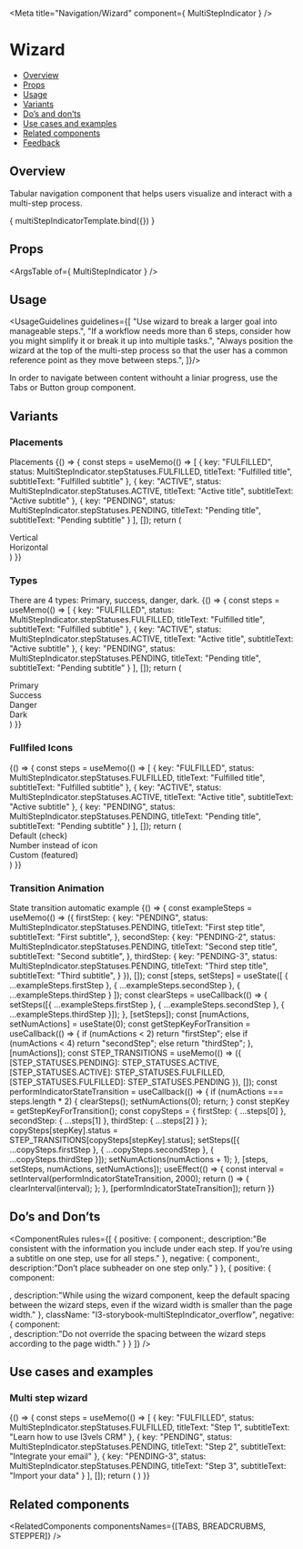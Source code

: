 

<Meta
  title="Navigation/Wizard"
  component={ MultiStepIndicator }
/>

<!--- Component template -->


<!--- Component documentation -->

# Wizard
- [Overview](#overview)
- [Props](#props)
- [Usage](#usage)
- [Variants](#variants)
- [Do’s and don’ts](#dos-and-donts)
- [Use cases and examples](#use-cases-and-examples)
- [Related components](#related-components)
- [Feedback](#feedback)

## Overview
Tabular navigation component that helps users visualize and interact with a multi-step process.

<Canvas>
  <Story name="Overview"
         args={ {
           steps: [
            {
              key: "FULFILLED",
              status: MultiStepIndicator.stepStatuses.FULFILLED,
              titleText: "Everything you can do with L3vels",
              subtitleText: "Subtitle"
            },
            {
              key: "PENDING",
              status: MultiStepIndicator.stepStatuses.PENDING,
              titleText: "Everything you can do with L3vels",
              subtitleText: "Subtitle"
            },
            {
              key: "PENDING-2",
              status: MultiStepIndicator.stepStatuses.PENDING,
              titleText: "Everything you can do with L3vels",
              subtitleText: "Subtitle"
            }
           ]
          } }>
    { multiStepIndicatorTemplate.bind({}) }
  </Story>
</Canvas>

## Props
<ArgsTable of={ MultiStepIndicator } />

## Usage
<UsageGuidelines guidelines={[
  "Use wizard to break a larger goal into manageable steps.",
  "If a workflow needs more than 6 steps, consider how you might simplify it or break it up into multiple tasks.",
  "Always position the wizard at the top of the multi-step process so that the user has a common reference point as they move between steps.",
]}/>

<Tip title="Not what you were looking for?">
  In order to navigate between content withouht a liniar progress, use the <Link href="/?path=/docs/navigation-tabs-tabs--overview" size={Link.sizes.SMALL} withoutSpacing>Tabs</Link> or <Link href="/?path=/docs/buttons-buttongroup--overview" size={Link.sizes.SMALL} withoutSpacing>Button group</Link> component.
</Tip>

## Variants
### Placements
Placements
<Canvas>
  <Story name="Placements">
    {() => {
      const steps = useMemo(() => [
        {
        key: "FULFILLED",
          status: MultiStepIndicator.stepStatuses.FULFILLED,
          titleText: "Fulfilled title",
          subtitleText: "Fulfilled subtitle"
        },
        {
        key: "ACTIVE",
          status: MultiStepIndicator.stepStatuses.ACTIVE,
          titleText: "Active title",
          subtitleText: "Active subtitle"
        },
        {
        key: "PENDING",
          status: MultiStepIndicator.stepStatuses.PENDING,
          titleText: "Pending title",
          subtitleText: "Pending subtitle"
        }
      ], []);
      return (
        <div className="l3-storybook-multiStepIndicator_column-wrapper">
          <div className="l3-storybook-multiStepIndicator_row-wrapper">
            <span className="l3-storybook-multiStepIndicator_title">Vertical</span>
            <MultiStepIndicator className="l3-storybook-multiStepIndicator_size" textPlacement={MultiStepIndicator.textPlacements.VERTICAL} steps={steps} />
          </div>
          <div className="l3-storybook-multiStepIndicator_row-wrapper">
            <span className="l3-storybook-multiStepIndicator_title">Horizontal</span>
            <MultiStepIndicator steps={steps} />
          </div>
        </div>
      )
    }}
  </Story>
</Canvas>

### Types
There are 4 types: Primary, success, danger, dark.
<Canvas>
  <Story name="Types">
    {() => {
      const steps = useMemo(() => [
        {
        key: "FULFILLED",
          status: MultiStepIndicator.stepStatuses.FULFILLED,
          titleText: "Fulfilled title",
          subtitleText: "Fulfilled subtitle"
        },
        {
        key: "ACTIVE",
          status: MultiStepIndicator.stepStatuses.ACTIVE,
          titleText: "Active title",
          subtitleText: "Active subtitle"
        },
        {
        key: "PENDING",
          status: MultiStepIndicator.stepStatuses.PENDING,
          titleText: "Pending title",
          subtitleText: "Pending subtitle"
        }
      ], []);
      return (
        <div className="l3-storybook-multiStepIndicator_column-wrapper">
          <div className="l3-storybook-multiStepIndicator_row-wrapper">
            <span className="l3-storybook-multiStepIndicator_title">Primary</span>
            <MultiStepIndicator steps={steps} type={MultiStepIndicator.types.PRIMARY} />
          </div>
          <div className="l3-storybook-multiStepIndicator_row-wrapper">
            <span className="l3-storybook-multiStepIndicator_title">Success</span>
            <MultiStepIndicator steps={steps} type={MultiStepIndicator.types.SUCCESS} />
          </div>
          <div className="l3-storybook-multiStepIndicator_row-wrapper">
            <span className="l3-storybook-multiStepIndicator_title">Danger</span>
            <MultiStepIndicator steps={steps} type={MultiStepIndicator.types.DANGER} />
          </div>
          <div className="l3-storybook-multiStepIndicator_row-wrapper">
            <span className="l3-storybook-multiStepIndicator_title">Dark</span>
            <MultiStepIndicator steps={steps} type={MultiStepIndicator.types.DARK} />
          </div>
        </div>
      )
    }}
  </Story>
</Canvas>

### Fullfiled Icons
<Canvas>
  <Story name="Fullfiled Icons">
    {() => {
      const steps = useMemo(() => [
        {
        key: "FULFILLED",
          status: MultiStepIndicator.stepStatuses.FULFILLED,
          titleText: "Fulfilled title",
          subtitleText: "Fulfilled subtitle"
        },
        {
        key: "ACTIVE",
          status: MultiStepIndicator.stepStatuses.ACTIVE,
          titleText: "Active title",
          subtitleText: "Active subtitle"
        },
        {
        key: "PENDING",
          status: MultiStepIndicator.stepStatuses.PENDING,
          titleText: "Pending title",
          subtitleText: "Pending subtitle"
        }
      ], []);
      return (
        <div className="l3-storybook-multiStepIndicator_column-wrapper">
          <div className="l3-storybook-multiStepIndicator_row-wrapper">
            <span className="l3-storybook-multiStepIndicator_title">Default (check)</span>
            <MultiStepIndicator steps={steps} />
          </div>
          <div className="l3-storybook-multiStepIndicator_row-wrapper">
            <span className="l3-storybook-multiStepIndicator_title">Number instead of icon</span>
            <MultiStepIndicator steps={steps} isFulfilledStepDisplayNumber={true} />
          </div>
          <div className="l3-storybook-multiStepIndicator_row-wrapper">
            <span className="l3-storybook-multiStepIndicator_title">Custom (featured)</span>
            <MultiStepIndicator steps={steps} fulfilledStepIcon={Featured}  />
          </div>
        </div>
      )
    }}
  </Story>
</Canvas>

### Transition Animation
State transition automatic example
<Canvas>
  <Story name="Transition Animation">
    {() => {
    const exampleSteps = useMemo(() => ({
      firstStep: {
      key: "PENDING",
        status: MultiStepIndicator.stepStatuses.PENDING,
        titleText: "First step title",
        subtitleText: "First subtitle",
      },
      secondStep: {
      key: "PENDING-2",
        status: MultiStepIndicator.stepStatuses.PENDING,
        titleText: "Second step title",
        subtitleText: "Second subtitle",
      },
      thirdStep: {
      key: "PENDING-3",
        status: MultiStepIndicator.stepStatuses.PENDING,
        titleText: "Third step title",
        subtitleText: "Third subtitle",
      }
    }), []);
    const [steps, setSteps] = useState([
      { ...exampleSteps.firstStep },
      { ...exampleSteps.secondStep },
      { ...exampleSteps.thirdStep }
    ]);
    const clearSteps = useCallback(() => {
      setSteps([{ ...exampleSteps.firstStep }, { ...exampleSteps.secondStep }, { ...exampleSteps.thirdStep }]);
    }, [setSteps]);
    const [numActions, setNumActions] = useState(0);
    const getStepKeyForTransition = useCallback(() => {
      if (numActions < 2) return "firstStep";
      else if (numActions < 4) return "secondStep";
      else return "thirdStep";
    }, [numActions]);
    const STEP_TRANSITIONS = useMemo(() => ({
      [STEP_STATUSES.PENDING]: STEP_STATUSES.ACTIVE,
      [STEP_STATUSES.ACTIVE]: STEP_STATUSES.FULFILLED,
      [STEP_STATUSES.FULFILLED]: STEP_STATUSES.PENDING
    }), []);
    const performIndicatorStateTransition = useCallback(() => {
      if (numActions === steps.length * 2) {
        clearSteps();
        setNumActions(0);
        return;
      }
      const stepKey = getStepKeyForTransition();
      const copySteps = { firstStep: { ...steps[0] }, secondStep: { ...steps[1] }, thirdStep: { ...steps[2] } };
      copySteps[stepKey].status = STEP_TRANSITIONS[copySteps[stepKey].status];
      setSteps([{ ...copySteps.firstStep }, { ...copySteps.secondStep }, { ...copySteps.thirdStep }]);
      setNumActions(numActions + 1);
    }, [steps, setSteps, numActions, setNumActions]);
    useEffect(() => {
      const interval = setInterval(performIndicatorStateTransition, 2000);
      return () => {
        clearInterval(interval);
      };
    }, [performIndicatorStateTransition]);
    return <MultiStepIndicator steps={steps} />
  }}
  </Story>
</Canvas>

## Do’s and Don’ts
<ComponentRules
  rules={[
    {
      positive: {
        component:<MultiStepIndicator steps={firstSteps} textPlacement={MultiStepIndicator.textPlacements.VERTICAL} className="l3-storybook-multiStepIndicator_big-size" />,
        description:"Be consistent with the information you include under each step. If you’re using a subtitle on one step, use for all steps."
      },
      negative: {
        component:<MultiStepIndicator steps={secondSteps} textPlacement={MultiStepIndicator.textPlacements.VERTICAL} className="l3-storybook-multiStepIndicator_big-size"  />,
        description:"Don’t place subheader on one step only."
      }
    },
    {
      positive: {
        component:
          <div className="l3-storybook-multiStepIndicator_box-wrapper">
            <MultiStepIndicator steps={thirdSteps} textPlacement={MultiStepIndicator.textPlacements.VERTICAL} className="l3-storybook-multiStepIndicator_small-size" />
            <div className="l3-storybook-multiStepIndicator_spacing" />
          </div>,
        description:"While using the wizard component, keep the default spacing between the wizard steps, even if the wizard width is smaller than the page width."
      },
      className: "l3-storybook-multiStepIndicator_overflow",
      negative: {
        component:
          <div className="l3-storybook-multiStepIndicator_box-wrapper">
            <MultiStepIndicator steps={thirdSteps} textPlacement={MultiStepIndicator.textPlacements.VERTICAL} className="l3-storybook-multiStepIndicator_line" />
            <div className="l3-storybook-multiStepIndicator_spacing" />
          </div>,
        description:"Do not override the spacing between the wizard steps according to the page width."
      }
    }
  ]}
/>

## Use cases and examples
### Multi step wizard
<Canvas>
  <Story name="Multi step wizard">
    {() => {
      const steps = useMemo(() => [
        {
        key: "FULFILLED",
          status: MultiStepIndicator.stepStatuses.FULFILLED,
          titleText: "Step 1",
          subtitleText: "Learn how to use l3vels CRM"
        },
        {
        key: "PENDING",
          status: MultiStepIndicator.stepStatuses.PENDING,
          titleText: "Step 2",
          subtitleText: "Integrate your email"
        },
        {
        key: "PENDING-3",
          status: MultiStepIndicator.stepStatuses.PENDING,
          titleText: "Step 3",
          subtitleText: "Import your data"
        }
      ], []);
      return (
        <MultiStepIndicator className="l3-storybook-multiStepIndicator_big-size" steps={steps} textPlacement={MultiStepIndicator.textPlacements.VERTICAL} />
      )
    }}
  </Story>
</Canvas>

## Related components
<RelatedComponents componentsNames={[TABS, BREADCRUBMS, STEPPER]} />
